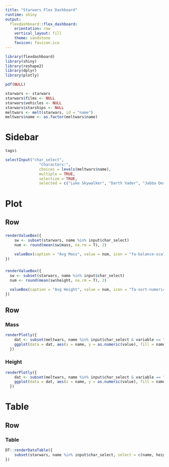 ```yaml
---
title: "Starwars Flex Dashboard"
runtime: shiny
output: 
  flexdashboard::flex_dashboard:
    orientation: row
    vertical_layout: fill
    theme: sandstone
    favicon: favicon.ico
---
```


```r
library(flexdashboard)
library(shiny)
library(reshape2)
library(dplyr)
library(plotly)

pdf(NULL)

starwars <- starwars
starwars$films <- NULL
starwars$vehicles <- NULL
starwars$starships <- NULL
meltwars <- melt(starwars, id = "name")
meltwars$name <- as.factor(meltwars$name)
```

Sidebar {.sidebar}
=====================================

```r
tags$

selectInput("char_select",
               "Characters:",
               choices = levels(meltwars$name),
               multiple = TRUE,
               selectize = TRUE,
               selected = c("Luke Skywalker", "Darth Vader", "Jabba Desilijic Tiure", "Obi-Wan Kenobi", "R2-D2", "Dexter Jettster"))
```

Plot
=====================================

Row 
-------------------------------------

###

```r
renderValueBox({
    sw <- subset(starwars, name %in% input$char_select)
    num <- round(mean(sw$mass, na.rm = T), 2)
    
    valueBox(caption = "Avg Mass", value = num, icon = "fa-balance-scale", color = "info")
})
```

###

```r
renderValueBox({
  sw <- subset(starwars, name %in% input$char_select)
  num <- round(mean(sw$height, na.rm = T), 2)
    
  valueBox(caption = "Avg Height", value = num, icon = "fa-sort-numeric-asc", color = "success")
})
```

Row {.tabset .tabset-fade}
-------------------------------------

### Mass

```r
renderPlotly({
    dat <- subset(meltwars, name %in% input$char_select & variable == "mass")
    ggplot(data = dat, aes(x = name, y = as.numeric(value), fill = name)) + geom_bar(stat = "identity")
  })
```

### Height

```r
renderPlotly({
    dat <- subset(meltwars, name %in% input$char_select & variable == "height")
    ggplot(data = dat, aes(x = name, y = as.numeric(value), fill = name)) + geom_bar(stat = "identity")
  })
```

Table
=====================================

Row 
-------------------------------------

### Table 

```r
DT::renderDataTable({
    subset(starwars, name %in% input$char_select, select = c(name, height, mass, birth_year, homeworld, species))
})
```